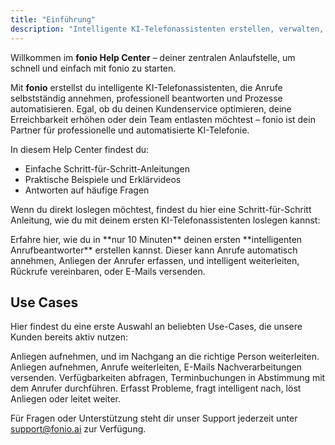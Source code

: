 ```yaml
---
title: "Einführung"
description: "Intelligente KI-Telefonassistenten erstellen, verwalten, und auswerten - fonio"
---
```


Willkommen im **fonio Help Center** – deiner zentralen Anlaufstelle, um schnell und einfach mit fonio zu starten.

Mit **fonio** erstellst du intelligente KI-Telefonassistenten, die Anrufe selbstständig annehmen, professionell beantworten und Prozesse automatisieren. Egal, ob du deinen Kundenservice optimieren, deine Erreichbarkeit erhöhen oder dein Team entlasten möchtest – fonio ist dein Partner für professionelle und automatisierte KI-Telefonie.

In diesem Help Center findest du:

- Einfache Schritt-für-Schritt-Anleitungen
- Praktische Beispiele und Erklärvideos
- Antworten auf häufige Fragen

Wenn du direkt loslegen möchtest, findest du hier eine Schritt-für-Schritt Anleitung, wie du mit deinem ersten KI-Telefonassistenten loslegen kannst:

<Card title="fonio Quickstart" icon="stopwatch" iconType="regular" href="/Introduction/fonio-Quickstart">
  Erfahre hier, wie du in **nur 10 Minuten** deinen ersten **intelligenten Anrufbeantworter** erstellen kannst. Dieser kann Anrufe automatisch annehmen, Anliegen der Anrufer erfassen, und intelligent weiterleiten, Rückrufe vereinbaren, oder E-Mails versenden.
</Card>

## Use Cases

Hier findest du eine erste Auswahl an beliebten Use-Cases, die unsere Kunden bereits aktiv nutzen:

<CardGroup cols={2}>
  <Card title="Intelligenter Anrufbeantworter" icon="phone" href="/Beispiele/Anrufbeantworter">
    Anliegen aufnehmen, und im Nachgang an die richtige Person weiterleiten.
  </Card>
  <Card title="Empfangsperson" icon="user" href="/Beispiele/Empfangsperson">
    Anliegen aufnehmen, Anrufe weiterleiten, E-Mails Nachverarbeitungen versenden.
  </Card>
  <Card title="Terminbuchung" icon="calendar" href="/Beispiele/Terminbuchung">
    Verfügbarkeiten abfragen, Terminbuchungen in Abstimmung mit dem Anrufer durchführen.
  </Card>
  <Card title="1st Level Support" icon="gear" href="/Beispiele/FirstLevelSupport">
    Erfasst Probleme, fragt intelligent nach, löst Anliegen oder leitet weiter.
  </Card>
</CardGroup>

Für Fragen oder Unterstützung steht dir unser Support jederzeit unter [support@fonio.ai](mailto:support@fonio.ai) zur Verfügung.